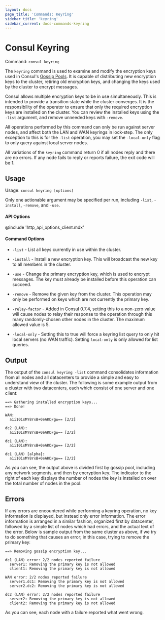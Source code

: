 ```yaml
---
layout: docs
page_title: 'Commands: Keyring'
sidebar_title: 'keyring'
sidebar_current: docs-commands-keyring
---
```


# Consul Keyring

Command: `consul keyring`

The `keyring` command is used to examine and modify the encryption keys used in
Consul's [Gossip Pools](/docs/internals/gossip). It is capable of
distributing new encryption keys to the cluster, retiring old encryption keys,
and changing the keys used by the cluster to encrypt messages.

Consul allows multiple encryption keys to be in use simultaneously. This is
intended to provide a transition state while the cluster converges. It is the
responsibility of the operator to ensure that only the required encryption keys
are installed on the cluster. You can review the installed keys using the
`-list` argument, and remove unneeded keys with `-remove`.

All operations performed by this command can only be run against server nodes,
and affect both the LAN and WAN keyrings in lock-step. The only exception to this
is for the `-list` operation, you may set the `-local-only` flag to only query
against local server nodes.

All variations of the `keyring` command return 0 if all nodes reply and there
are no errors. If any node fails to reply or reports failure, the exit code
will be 1.

## Usage

Usage: `consul keyring [options]`

Only one actionable argument may be specified per run, including `-list`,
`-install`, `-remove`, and `-use`.

#### API Options

@include 'http_api_options_client.mdx'

#### Command Options

- `-list` - List all keys currently in use within the cluster.

- `-install` - Install a new encryption key. This will broadcast the new key to
  all members in the cluster.

- `-use` - Change the primary encryption key, which is used to encrypt messages.
  The key must already be installed before this operation can succeed.

- `-remove` - Remove the given key from the cluster. This operation may only be
  performed on keys which are not currently the primary key.

- `-relay-factor` - Added in Consul 0.7.4, setting this to a non-zero value will
  cause nodes to relay their response to the operation through this many
  randomly-chosen other nodes in the cluster. The maximum allowed value is 5.

- `-local-only` - Setting this to true will force a keyring list query to only hit
  local servers (no WAN traffic). Setting `local-only` is only allowed for list
  queries.

## Output

The output of the `consul keyring -list` command consolidates information from
all nodes and all datacenters to provide a simple and easy to understand view of
the cluster. The following is some example output from a cluster with two
datacenters, each which consist of one server and one client:

```text
==> Gathering installed encryption keys...
==> Done!

WAN:
  a1i101sMY8rxB+0eAKD/gw== [2/2]

dc2 (LAN):
  a1i101sMY8rxB+0eAKD/gw== [2/2]

dc1 (LAN):
  a1i101sMY8rxB+0eAKD/gw== [2/2]

dc1 (LAN) [alpha]:
  a1i101sMY8rxB+0eAKD/gw== [2/2]
```

As you can see, the output above is divided first by gossip pool, including any network
segments, and then by encryption key. The indicator to the right of each key displays
the number of nodes the key is installed on over the total number of nodes in the pool.

## Errors

If any errors are encountered while performing a keyring operation, no key
information is displayed, but instead only error information. The error
information is arranged in a similar fashion, organized first by datacenter,
followed by a simple list of nodes which had errors, and the actual text of the
error. Below is sample output from the same cluster as above, if we try to do
something that causes an error; in this case, trying to remove the primary key:

```text
==> Removing gossip encryption key...

dc1 (LAN) error: 2/2 nodes reported failure
  server1: Removing the primary key is not allowed
  client1: Removing the primary key is not allowed

WAN error: 2/2 nodes reported failure
  server1.dc1: Removing the primary key is not allowed
  server2.dc2: Removing the primary key is not allowed

dc2 (LAN) error: 2/2 nodes reported failure
  server2: Removing the primary key is not allowed
  client2: Removing the primary key is not allowed
```

As you can see, each node with a failure reported what went wrong.

